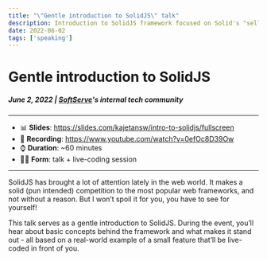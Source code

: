 ```yaml
---
title: "\"Gentle introduction to SolidJS\" talk" 
description: Introduction to SolidJS framework focused on Solid's "selling points" and main concepts.
date: 2022-06-02
tags: ['speaking']
---
```


# Gentle introduction to SolidJS
##### June 2, 2022 | [SoftServe](https://www.softserveinc.com/en-us)'s internal tech community
---

- 📊 **Slides**: https://slides.com/kajetansw/intro-to-solidjs/fullscreen
- 🎥 **Recording**: https://www.youtube.com/watch?v=0efOc8D39Ow
- ⌚ **Duration**: ~60 minutes
- 👨‍💻 **Form**: talk + live-coding session

---

SolidJS has brought a lot of attention lately in the web world. It makes a solid (pun intended) competition to the most popular web frameworks, and not without a reason. 
But I won’t spoil it for you, you have to see for yourself!

This talk serves as a gentle introduction to SolidJS. During the event, you’ll hear about basic concepts behind the framework and what makes it stand out - all based on a real-world 
example of a small feature that’ll be live-coded in front of you.